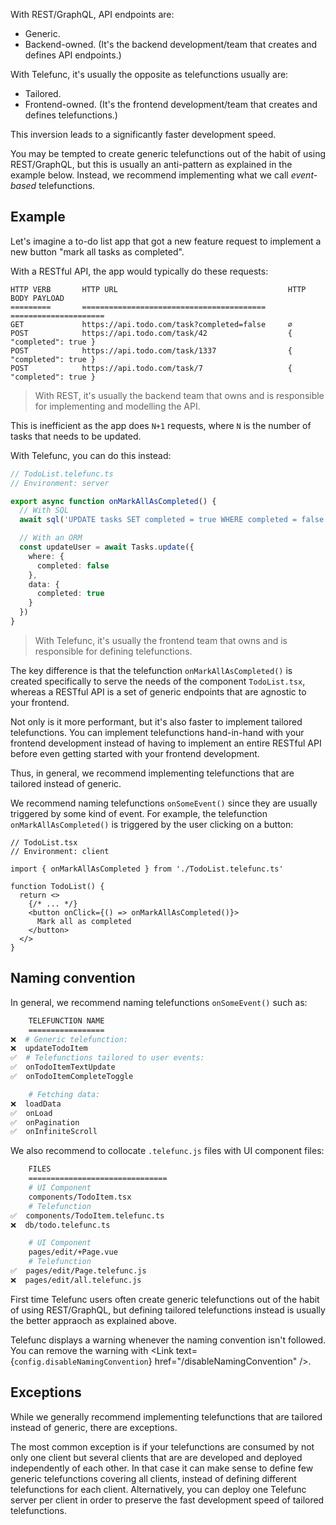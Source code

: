 
With REST/GraphQL, API endpoints are:

- Generic.
- Backend-owned. (It's the backend development/team that creates and defines API endpoints.)

With Telefunc, it's usually the opposite as telefunctions usually are:

- Tailored.
- Frontend-owned. (It's the frontend development/team that creates and defines telefunctions.)

This inversion leads to a significantly faster development speed.

You may be tempted to create generic telefunctions out of the habit of using REST/GraphQL, but this is usually an anti-pattern as explained in the example below. Instead, we recommend implementing what we call *event-based* telefunctions.

## Example

Let's imagine a to-do list app that got a new feature request to implement a new button "mark all tasks as completed".

With a RESTful API, the app would typically do these requests:

```
HTTP VERB       HTTP URL                                      HTTP BODY PAYLOAD
=========       =========================================     =====================
GET             https://api.todo.com/task?completed=false     ∅
POST            https://api.todo.com/task/42                  { "completed": true }
POST            https://api.todo.com/task/1337                { "completed": true }
POST            https://api.todo.com/task/7                   { "completed": true }
```

> With REST, it's usually the backend team that owns and is responsible for implementing and modelling the API.

This is inefficient as the app does `N+1` requests, where `N` is the number of tasks that needs to be updated.

With Telefunc, you can do this instead:

```ts
// TodoList.telefunc.ts
// Environment: server

export async function onMarkAllAsCompleted() {
  // With SQL
  await sql('UPDATE tasks SET completed = true WHERE completed = false')

  // With an ORM
  const updateUser = await Tasks.update({
    where: {
      completed: false
    },
    data: {
      completed: true
    }
  })
}
```

> With Telefunc, it's usually the frontend team that owns and is responsible for defining telefunctions.

The key difference is that the telefunction `onMarkAllAsCompleted()` is created specifically to serve the needs of the component `TodoList.tsx`, whereas a RESTful API is a set of generic endpoints that are agnostic to your frontend.

Not only is it more performant, but it's also faster to implement tailored telefunctions. You can implement telefunctions hand-in-hand with your frontend development instead of having to implement an entire RESTful API before even getting started with your frontend development.

Thus, in general, we recommend implementing telefunctions that are tailored instead of generic.

We recommend naming telefunctions `onSomeEvent()` since they are usually triggered by some kind of event. For example, the telefunction `onMarkAllAsCompleted()` is triggered by the user clicking on a button:

```tsx
// TodoList.tsx
// Environment: client

import { onMarkAllAsCompleted } from './TodoList.telefunc.ts'

function TodoList() {
  return <>
    {/* ... */}
    <button onClick={() => onMarkAllAsCompleted()}>
      Mark all as completed
    </button>
  </>
}
```


## Naming convention

In general, we recommend naming telefunctions `onSomeEvent()` such as:

```bash
    TELEFUNCTION NAME
    =================
❌  # Generic telefunction:
❌  updateTodoItem
✅  # Telefunctions tailored to user events:
✅  onTodoItemTextUpdate
✅  onTodoItemCompleteToggle

    # Fetching data:
❌  loadData
✅  onLoad
✅  onPagination
✅  onInfiniteScroll
```

We also recommend to collocate `.telefunc.js` files with UI component files:

```bash
    FILES
    ===============================
    # UI Component
    components/TodoItem.tsx
    # Telefunction
✅  components/TodoItem.telefunc.ts
❌  db/todo.telefunc.ts

    # UI Component
    pages/edit/+Page.vue
    # Telefunction
✅  pages/edit/Page.telefunc.js
❌  pages/edit/all.telefunc.js
```

First time Telefunc users often create generic telefunctions out of the habit of using REST/GraphQL, but defining tailored telefunctions instead is usually the better appraoch as explained above.

Telefunc displays a warning whenever the naming convention isn't followed. You can remove the warning with <Link text={<code>config.disableNamingConvention</code>} href="/disableNamingConvention" />.

## Exceptions

While we generally recommend implementing telefunctions that are tailored instead of generic, there are exceptions.

The most common exception is if your telefunctions are consumed by not only one client but several clients that are are developed and deployed independently of each other. In that case it can make sense to define few generic telefunctions covering all clients, instead of defining different telefunctions for each client. Alternatively, you can deploy one Telefunc server per client in order to preserve the fast development speed of tailored telefunctions.
